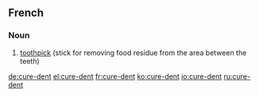==French==
{{wikipedia|lang=fr}}

===Noun===
{{infl|fr|noun|g=m}}

# [[toothpick]] (stick for removing food residue from the area between the teeth)

{{tbot entry|French|toothpick|2008|December|fr}}

[[de:cure-dent]]
[[el:cure-dent]]
[[fr:cure-dent]]
[[ko:cure-dent]]
[[io:cure-dent]]
[[ru:cure-dent]]